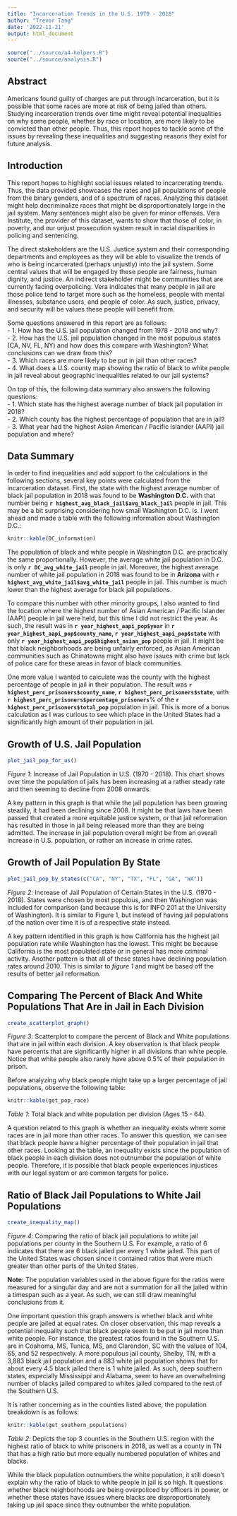 ```yaml
---
title: "Incarceration Trends in the U.S. 1970 - 2018"
author: "Trevor Tang"
date: '2022-11-21'
output: html_document
---
```


```r
source("../source/a4-helpers.R")
source("../source/analysis.R")
```

## Abstract 
Americans found guilty of charges are put through incarceration, but it is possible that some races are more at risk of being jailed than others. Studying incarceration trends over time might reveal potential inequalities on why some people, whether by race or location, are more likely to be convicted than other people. Thus, this report hopes to tackle some of the issues by revealing these inequalities and suggesting reasons they exist for future analysis. 

## Introduction 
This report hopes to highlight social issues related to incarcerating trends. 
Thus, the data provided showcases the rates and jail populations of people from the binary genders, and of a spectrum of races. Analyzing this dataset might help decriminalize races that might be disproportionately large in the jail system. Many sentences might also be
given for minor offenses. Vera Institute, the provider of this dataset, wants to show that those of color, in poverty, and our unjust prosecution system result in racial disparities in policing and sentencing.

The direct stakeholders are the U.S. Justice system and their corresponding 
departments and employees as they will be able to visualize the trends of who
is being incarcerated (perhaps unjustly) into the jail system. Some central 
values that will be engaged by these people are fairness, human dignity, and
justice. An indirect stakeholder might be communities that are currently facing
overpolicing. Vera indicates that many people in jail are those police tend to target
more such as the homeless, people with mental illnesses, substance users, and
people of color. As such, justice, privacy, and security will be values these 
people will benefit from.

Some questions answered in this report are as follows: <br>
- 1. How has the U.S. jail population changed from 1978 - 2018 and why? <br>
- 2. How has the U.S. jail population changed in the most populous states (CA, NV, FL, NY) and how does this compare with Washington? What conclusions can we draw from this? <br>
- 3. Which races are more likely to be put in jail than other races? <br>
- 4. What does a U.S. county map showing the ratio of black to white people in jail reveal about geographic inequalities related to our jail systems?

On top of this, the following data summary also answers the following questions: <br>
- 1. Which state has the highest average number of black jail population in 2018? <br>
- 2. Which county has the highest percentage of population that are in jail? <br>
- 3. What year had the highest Asian American / Pacific Islander (AAPI) jail population and where?

## Data Summary 
In order to find inequalities and add support to the calculations in the following sections, several key points were calculated from the incarceration dataset. First, the state with the highest average number of black jail population in 2018 was found to be **Washington D.C.** with that number being **`r highest_avg_black_jail$avg_black_jail`** people in jail. This may be a bit surprising considering how small Washington D.C. is. I went ahead and made a table with the following information about Washington D.C.:

```r
knitr::kable(DC_information)
```

The population of black and white people in Washington D.C. are practically the same proportionally. However, the average white jail population in D.C. is only **`r DC_avg_white_jail`** people in jail. Moreover, the highest average number of white jail population in 2018 was found to be in **Arizona** with **`r highest_avg_white_jail$avg_white_jail`** people in jail. This number is much lower than the highest average for black jail populations.

To compare this number with other minority groups, I also wanted to find the location where the highest number of Asian American / Pacific Islander (AAPI) people in jail were held, but this time I did not restrict the year. As such, the result was in **`r year_highest_aapi_pop$year`** in **`r year_highest_aapi_pop$county_name`, `r year_highest_aapi_pop$state`** with only **`r year_highest_aapi_pop$highest_asian_pop`** people in jail. It might be that black neighborhoods are being unfairly enforced, as Asian American communities such as Chinatowns might also have issues with crime but lack of police care for these areas in favor of black communities.

One more value I wanted to calculate was the county with the highest percentage of people in jail in their population. The result was **`r highest_perc_prisoners$county_name`**, **`r highest_perc_prisoners$state`**, with **`r highest_perc_prisoners$percentage_prisoners`**% of the **`r highest_perc_prisoners$total_pop`** population in jail. This is more of a bonus calculation as I was curious to see which place in the United States had a significantly high amount of their population in jail.

## Growth of U.S. Jail Population
```r
plot_jail_pop_for_us()
```
_Figure 1_: Increase of Jail Population in U.S. (1970 - 2018). This chart shows over time the population of jails has been increasing at a rather steady rate and then seeming to decline from 2008 onwards.

A key pattern in this graph is that while the jail population has been growing steadily, it had been declining since 2008. It might be that laws have been passed that created a more equitable justice system, or that jail reformation has resulted in those in jail being released more than they are being admitted. The increase in jail population overall might be from an overall increase in U.S. population, or rather an increase in crime rates.

## Growth of Jail Population By State

```r
plot_jail_pop_by_states(c("CA", "NY", "TX", "FL", "GA", "WA"))
```
_Figure 2_: Increase of Jail Population of Certain States in the U.S. (1970 - 2018). States were chosen by most populous, and then Washington was included for comparison (and because this is for INFO 201 at the University of Washington). It is similar to Figure 1, but instead of having jail populations of the nation over time it is of a respective state instead.

A key pattern identified in this graph is how California has the highest jail population rate while Washington has the lowest. This might be because California is the most populated state or in general has more criminal activity. Another pattern is that all of these states have declining population rates around 2010. This is similar to _figure 1_ and might be based off the results of better jail reformation. 

## Comparing The Percent of Black And White Populations That Are in Jail in Each Division
```r
create_scatterplot_graph()
```

_Figure 3_: Scatterplot to compare the percent of Black and White populations that are in jail within each division. A key observation is that black people have percents that are significantly higher in all divisions than white people. Notice that white people also rarely have above 0.5% of their population in prison.

Before analyzing why black people might take up a larger percentage of jail populations, observe the following table:

```r
knitr::kable(get_pop_race)
```
_Table 1_: Total black and white population per division (Ages 15 - 64).

A question related to this graph is whether an inequality exists where some races are in jail more than other races. To answer this question, we can see that black people have a higher percentage of their population in jail that other races. Looking at the table, an inequality exists since the population of black people in each division does not outnumber the population of white people. Therefore, it is possible that black people experiences injustices with our legal system or are common targets for police. 

## Ratio of Black Jail Populations to White Jail Populations
```r
create_inequality_map()
```
_Figure 4_: Comparing the ratio of black jail populations to white jail populations per county in the Southern U.S. For example, a ratio of 6 indicates that there are 6 black jailed per every 1 white jailed. This part of the United States was chosen since it contained ratios that were much greater than other parts of the United States.

**Note:** The population variables used in the above figure for the ratios were measured for a singular day and are not a summation for all the jailed within a timespan such as a year. As such, we can still draw meaningful conclusions from it.

One important question this graph answers is whether black and white people are jailed at equal rates. On closer observation, this map reveals a potential inequality such that black people seem to be put in jail more than white people. For instance, the greatest ratios found
in the Southern U.S. are in Coahoma, MS, Tunica, MS, and Clarendon, SC with the values of 104, 65, and 52 respectively. A more populous jail county, Shelby, TN, with a 3,883 black jail population and a 883 white jail population shows that for about every 4.5 black jailed there is 1 white jailed. As such, deep southern states, especially Mississippi and Alabama, seem to have an overwhelming number of blacks jailed compared to whites jailed compared to the rest of the Southern U.S. 

It is rather concerning as in the counties listed above, the population breakdown is as follows:

```r

knitr::kable(get_southern_populations)
```
_Table 2_: Depicts the top 3 counties in the Southern U.S. region with the highest ratio of black to white prisoners in 2018, as well as a county in TN that has a high ratio but more equally numbered population of whites and blacks.

While the black population outnumbers the white population, it still doesn't explain why the ratio of black to white people in jail is so high. It questions whether black neighborhoods are being overpoliced by officers in power, or whether these states have issues where blacks are disproportionately taking up jail space since they outnumber the white population.

